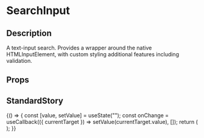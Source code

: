 
<Meta title="general/inputs/search-input" component={SearchInput} />

# SearchInput

## Description
A text-input search. Provides a wrapper around the native HTMLInputElement, with custom styling
additional features including validation.

## Props
<Props of={SearchInput} />

## StandardStory

<Preview>
	<Story name="standard">
		{() => {
			const [value, setValue] = useState("");
			const onChange = useCallback(({ currentTarget }) => setValue(currentTarget.value), []);
			return (
				<Paper>
					<SearchInput
						label="SearchInput"
						labelInfo="(required)"
						onChange={onChange}
						value={value}
					/>
				</Paper>
			);
		}}
	</Story>
</Preview>
